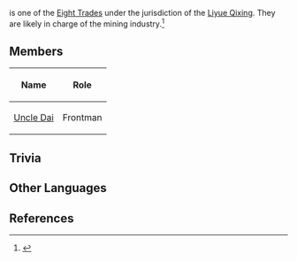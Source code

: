 {{Stub|More information}}
{{Faction Infobox
|ally         = [[Liyue Qixing]]
|base         = [[Liyue]]
|affiliation  = [[Eight Trades]]
}}
{{Lang|'''Huishan Hall'''|zh=辉山厅|zh_rm=Huīshān-tīng}} is one of the [[Eight Trades]] under the jurisdiction of the [[Liyue Qixing]]. They are likely in charge of the mining industry.<ref>{{Ref/BB|Mingyun Village Billboard}}</ref>

==Members==
{| class="article-table"
!Name!!Role
|-
|[[Uncle Dai]]||Frontman
|}
<!--Possibly Long, Bold Cen, Brave Cen, Mao and Bravo-->

==Trivia==
{{Transclude|Eight Trades|halltrivia|section=1}}

==Other Languages==
{{Other Languages
|en      = Huishan Hall
|zhs     = 辉山厅
|zhs_rm  = Huīshān-tīng
|zht     = 輝山廳
|zht_rm  = Huīshān-tīng
|zh_tl   = Bright Mountain Hall
|ja      = {{Rubi|輝|き|山|さん|庁|ちょう}}
|ja_rm   = Kisan-chou<ref>{{Ref/Quest|Strange Sights, Stolen Souls|note=Japanese Voice-Over}}</ref>
|ja_tl   = Bright Mountain Hall{{Sino|ja}}
|ko      = {{tt|휘산청|輝山廳}}
|ko_rm   = Hwisan-cheong
|ko_tl   = Bright Mountain Hall{{Sino|ko}}
|es      = Salón Huishan
|es_tl   = Huishan Hall
|fr      = Hall Huishan
|fr_tl   = Huishan Hall
|ru      = Хуэй Шань
|ru_tl   = Huishan
|th      = Huishan Hall
|vi      = {{tt|Huy Sơn Sảnh|輝山廳}}
|vi_tl   = Bright Mountain Hall{{Sino|vi}}
|de      = Huishan-Saal
|de_tl   = Huishan Hall
|id      = Huishan Hall
|pt      = Salão Huishan
|pt_tl   = Huishan Hall
}}

==References==
{{Reflist}}